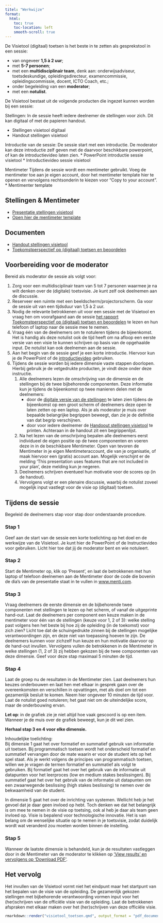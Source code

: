```yaml
---
titel: "Werkwijze"
format:
  html:
    toc: true
    toc-location: left
    smooth-scroll: true
---
```


::: {.lead}

De Visietool (digitaal) toetsen is het beste in te zetten als gesprekstool in een sessie: 

* van ongeveer **1,5 à 2 uur**;  
* met **5-7 personen**; 
* met een **multidisciplinair team**, denk aan: onderwijsadviseur, toetsdeskundige, opleidingsdirecteur, examencommissie, opleidingscommissie, docent, ICTO Coach, etc.;  
* onder begeleiding van een **moderator**; 
* met een **notulist**. 

De Visietool bestaat uit de volgende producten die ingezet kunnen worden bij een sessie:

Stellingen:
In de sessie heeft iedere deelnemer de stellingen voor zich. Dit kan digitaal of met de papieren handout.

* Stellingen visietool digitaal
* Handout stellingen visietool

Introductie van de sessie:
De sessie start met een introductie. De moderator kan deze introductie zelf geven met de daarvoor beschikbare powerpoint, of kan de introductievideo laten zien.
* PowerPoint introductie sessie visietool
* Introductievideo sessie visietool

Mentimeter
Tijdens de sessie wordt een mentimeter gebruikt. Voeg de mentimeter toe aan je eigen account, door het mentimeter template hier te openen en vervolgens rechtsonderin te kiezen voor "Copy to your account". 
* Mentimenter template


:::

::: {.grid}

::: {.g-col-12 .g-col-md-6}

::: {.card .text-white .bg-primary .rounded-3 .mx-auto}

::: {.card-body}

## Stellingen & Mentimeter {.card-title}

::: {.card-text}

* [Presentatie stellingen visietool](visietool_toetsen.qmd){.link-light}
* [Open hier de mentimeter template](https://www.mentimeter.com/app/presentation/n/albx6yapo5dwg64cjiwedcrpbcynvcc2/invite?utm_campaign=Invited%20to%20collaborate%20on%20presentation&utm_content=Email%231%3A%20Invite%20to%20collaborate%20-%20name%20%2B%20last%20name%20exists&utm_medium=email&utm_source=transactional){.link-light}


:::

:::

:::

:::

::: {.g-col-12 .g-col-md-6}

::: {.card .text-white .bg-primary .rounded-3 .mx-auto}

::: {.card-body}

## Documenten {.card-title}

::: {.card-text}

* [Handout stellingen visietool](Definitief_Handout_Vijf_dimensie_visietool_incl_begrippenlijst.pdf){.link-light}
* [Toekomstperspectief op (digitaal) toetsen en beoordelen](https://www.versnellingsplan.nl/Kennisbank/toekomstperspectief-op-digitaal-toetsen-en-beoordelen/){.link-light}

:::

:::

:::

:::

:::


## Voorbereiding voor de moderator

Bereid als moderator de sessie als volgt voor:

1. Zorg voor een multidisciplinair team van 5 tot 7 personen waarmee je na wilt denken over de (digitale) toetsvisie. Je kunt zelf ook deelnemen aan de discussie.  
2. Reserveer een ruimte met een beeldscherm/projectorscherm. Ga voor de sessie uit van een tijdsduur van 1,5 à 2 uur. 
3. Nodig de relevante betrokkenen uit voor een sessie met de Visietool en vraag hen om voorafgaand aan de sessie [het rapport Toekomstperspectief op (digitaal) toetsen en beoordelen](https://www.versnellingsplan.nl/Kennisbank/toekomstperspectief-op-digitaal-toetsen-en-beoordelen/) te lezen en hun telefoon of laptop naar de sessie mee te nemen.   
4. Vraag één van de deelnemers om te notuleren tijdens de bijeenkomst. Het is handig als deze notulist ook de tijd heeft om na afloop een eerste versie van een visie te kunnen schrijven op basis van de opgehaalde input. De notulist kan ook deelnemen aan de sessie. 
5. Aan het begin van de sessie geef je een korte introductie. Hiervoor kun je de PowerPoint of de [introductievideo](https://youtu.be/irJLWzgdX7g) gebruiken. 
6. Tijdens de sessie worden bij iedere dimensie vaste stappen doorlopen. Hierbij gebruik je de vetgedrukte producten, je vindt deze onder deze instructie.  
    1. Alle deelnemers lezen de omschrijving van de dimensie en de stellingen bij de twee bijbehorende componenten. Deze informatie kun je tijdens de bijeenkomst op twee manieren delen met de deelnemers: 
        * door de [digitale versie van de stellingen](visietool_toetsen.qmd) te laten zien tijdens de bijeenkomst op een groot scherm of deelnemers deze open te laten zetten op een laptop. Als je als moderator je muis over bepaalde belangrijke begrippen beweegt, dan zie je de definitie van dat begrip verschijnen.  
        * door voor iedere deelnemer de [Handoout stellingen visietool](Definitief_Handout_Vijf_dimensie_visietool_incl_begrippenlijst.pdf) te printen. Achteraan in de handout zit een begrippenlijst.  
    2. Na het lezen van de omschrijving bepalen alle deelnemers eerst individueel de eigen positie op de twee componenten en voeren deze in in de beschikbare Mentimeter. Open van tevoren de Mentimeter in je eigen Mentimeteraccount, die van je organisatie, of maak hiervoor een (gratis) account aan. Mogelijk verschijnt er de melding ‘This presentation uses features that are not included in your plan’, deze melding kun je negeren. 
    3. Deelnemers schrijven eventueel hun motivatie voor de scores op (in de handout). 
    4. Vervolgens volgt er een plenaire discussie, waarbij de notulist zoveel mogelijk input vastlegt voor de visie op (digitaal) toetsen.  

## Tijdens de sessie 

Begeleid de deelnemers stap voor stap door onderstaande procedure.  

### Stap 1

Geef aan de start van de sessie een korte toelichting op het doel en de werkwijze van de Visietool. Je kunt hier de PowerPoint of de Instructievideo voor gebruiken. Licht hier toe dat jij de moderator bent en wie notuleert. 

### Stap 2

Start de Mentimeter op, klik op ‘Present’, en laat de betrokkenen met hun laptop of telefoon deelnemen aan de Mentimeter door de code die bovenin de dia’s van de presentatie staat in te vullen in [www.menti.com](www.menti.com).  

:::{.repeat}

### Stap 3

Vraag deelnemers de eerste dimensie en de bijbehorende twee componenten met stellingen te lezen op het scherm, of vanaf de uitgeprinte hand-out. Laat de deelnemers per component een keuze maken in de mentimeter voor één van de stellingen (keuze voor 1, 2 of 3): welke stelling past volgens hen het beste bij hoe zij de opleiding (in de toekomst) voor zich zien? Licht toe dat de schuingedrukte zinnen bij de stellingen mogelijke verantwoordingen zijn, en deze niet van toepassing hoeven te zijn. De deelnemers kunnen voor zichzelf hun keuze en hun motivatie daarvoor op de hand-out invullen. Vervolgens vullen de betrokkenen in de Mentimeter in welke stellingen (1, 2 of 3) zij hebben gekozen bij de twee componenten van deze dimensie. Geef voor deze stap maximaal 5 minuten de tijd. 

### Stap 4

Laat de groep nu de resultaten in de Mentimeter zien. Laat deelnemers hun keuzes onderbouwen en laat hen met elkaar in gesprek gaan over de overeenkomsten en verschillen in opvattingen, met als doel om tot een gezamenlijk besluit te komen. Neem hier ongeveer 10 minuten de tijd voor. Laat de notulist goed notuleren; het gaat niet om de uiteindelijke score, maar de onderbouwing ervan.  

**Let op**: in de grafiek zie je niet altijd hoe vaak gescoord is op een item. Wanneer je de muis over de grafiek beweegt, kun je dit wel zien. 

**Herhaal stap 3 en 4 voor elke dimensie.**

Inhoudelijke toelichting:  
Bij dimensie 1 gaat het over formatief en summatief gebruik van informatie uit toetsen. Bij programmatisch toetsen wordt het onderscheid formatief en summatief vervangen door de mate waarin er voor de student iets op het spel staat. Als je werkt volgens de principes van programmatisch toetsen, willen we je vragen de termen formatief en summatief als volgt te gebruiken. Bij formatief gaat het over het gebruik van de informatie uit datapunten voor het leerproces (low en medium stakes beslissingen). Bij summatief gaat het over het gebruik van de informatie uit datapunten om een zwaarwegende beslissing (high stakes beslissing) te nemen over de bekwaamheid van de student.    

In dimensie 5 gaat het over de inrichting van systemen. Wellicht heb je het gevoel dat je daar geen invloed op hebt. Toch denken we dat het belangrijk is om mee te nemen in de visie op toetsing, ook al heb je daar als team geen invloed op. Visie is bepalend voor technologische innovatie. Het is van belang om de wenselijke situatie op te nemen in je toetsvisie, zodat duidelijk wordt wat veranderd zou moeten worden binnen de instelling.  

:::

### Stap 5

Wanneer de laatste dimensie is behandeld, kun je de resultaten vastleggen door in de Mentimeter van de moderator te klikken op [‘View results’ en vervolgens op ‘Download PDF’](https://werkgroep-toetsen-op-afstand.github.io/visietool-toetsen/View_results.png). 

## Het vervolg

Het invullen van de Visietool vormt niet het eindpunt maar het startpunt van het bepalen van de visie van de opleiding. De gezamenlijk gekozen stellingen met bijbehorende verantwoording vormen input voor het (her)schrijven van de officiële visie van de opleiding. Laat de betrokkenen afspraken met elkaar maken over het (her)schrijven van deze officiële visie. 
 


<!-- [Start](visietool_toetsen.qmd){.btn .btn-primary target="_blank"} -->

```r
rmarkdown::render("visietool_toetsen.qmd", output_format = "pdf_document")
```

